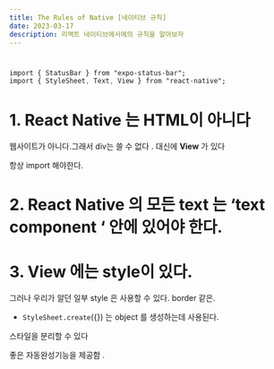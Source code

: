 ```yaml
---
title: The Rules of Native [네이티브 규칙]
date: 2023-03-17
description: 리액트 네이티브에서에의 규칙을 알아보자
---
```


#

```css
import { StatusBar } from "expo-status-bar";
import { StyleSheet, Text, View } from "react-native";
```

# 1. React Native 는 HTML이 아니다

웹사이트가 아니다.그래서 div는 쓸 수 없다 . 대신에 **View** 가 있다

항상 import 해야한다.

# 2. React Native 의 모든 text 는 ‘text component ‘ 안에 있어야 한다.

# 3. View 에는 style이 있다.

그러나 우리가 알던 일부 style 은 사용할 수 있다. border 같은.

- `StyleSheet.create`({}) 는 object 를 생성하는데 사용된다.

스타일을 분리할 수 있다

좋은 자동완성기능을 제공함 .
